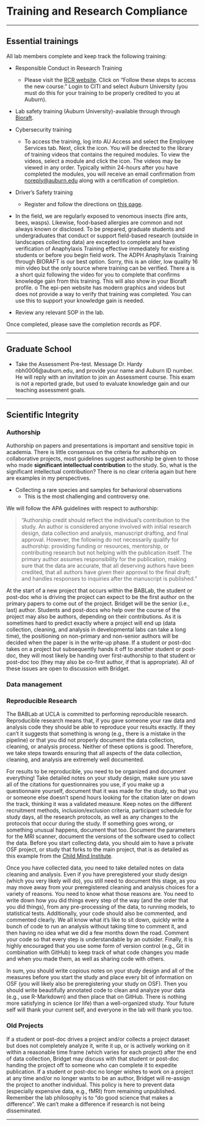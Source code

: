 # Training and Research Compliance

----------

## Essential trainings  

All lab members complete and keep track the following training:

* Responsible Conduct in Research Training
  + Please visit the [RCR website](https://cws.auburn.edu/OVPR/pm/compliance/rcr/home). Click on “Follow these steps to access the new course.”  Login to CITI and select Auburn University (you must do this for your training to be properly credited to you at Auburn).
  
* Lab safety training (Auburn University)-available through through [Bioraft](https://cws.auburn.edu/rms/pm/OnlineTraining).

* Cybersecurity training
  + To access the training, log into AU Access and select the Employee Services tab. Next, click the icon. You will be directed to the library of training videos that contains the required modules. To view the videos, select a module and click the icon. The videos may be viewed in any order. Typically within 24-hours after you have completed the modules, you will receive an email confirmation from <noreply@auburn.edu> along with a certification of completion.

* Driver’s Safety training
  + Register and follow the directions on [this page](https://cws.auburn.edu/shared/files?id=227&filename=Driver%20Safety%20Training%20PKI.pdf).

* In the field, we are regularly exposed to venomous insects (fire ants, bees, wasps). Likewise, food-based allergies are common and not always known or disclosed. To be prepared, graduate students and undergraduates that conduct or support field-based research (outside in landscapes collecting data) are excepted to complete and have verification of Anaphylaxis Training effective immediately for existing students or before you begin field work. The ADPH Anaphylaxis Training through BIORAFT is our best option. Sorry, this is an older, low quality 16 min video but the only source where training can be verified. There a is a short quiz following the video for you to complete that confirms knowledge gain from this training. This will also show in your Bioraft profile. o The epi-pen website has modern graphics and videos but does not provide a way to verify that training was completed. You can use this to support your knowledge gain is needed.

* Review any relevant SOP in the lab.

Once completed, please save the completion records as PDF.

----------

## Graduate School

* Take the Assessment Pre-test. Message Dr. Hardy nbh0006@auburn.edu, and provide your name and Auburn ID number. He will reply with an invitation to join an Assessment course. This exam is not a reported grade, but used to evaluate knowledge gain and our teaching assessment goals.

----------

## Scientific Integrity

### Authorship
Authorship on papers and presentations is important and sensitive topic in academia.
There is little consensus on the criteria for authorship on collaborative projects, most guidelines suggest authorship be given to those who made **significant intellectual contribution** to the study.
So, what is the significant intellectual contribution? There is no clear criteria again but here are examples in my perspectives.

* Collecting a rare species and samples for behavioral observations
  + This is the most challenging and controversy one. 
  


We will follow the APA guidelines with respect to authorship:

 > "Authorship credit should reflect the individual's contribution to the study. An author is considered anyone involved with initial research design, data collection and analysis, manuscript drafting, and final approval. However, the following do not necessarily qualify for authorship: providing funding or resources, mentorship, or contributing research but not helping with the publication itself. The primary author assumes responsibility for the publication, making sure that the data are accurate, that all deserving authors have been credited, that all authors have given their approval to the final draft; and handles responses to inquiries after the manuscript is published."

At the start of a new project that occurs within the BABLab, the student or post-doc who is driving the project can expect to be the first author on the primary papers to come out of the project. Bridget will be the senior (i.e., last) author. Students and post-docs who help over the course of the project may also be authors, depending on their contributions. As it is sometimes hard to predict exactly where a project will end up (data collection, cleaning, and analysis in developmental labs can take a long time), the positioning on non-primary and non-senior authors will be decided when the paper is in the write-up phase. If a student or post-doc takes on a project but subsequently hands it off to another student or post-doc, they will most likely be handing over first-authorship to that student or post-doc too (they may also be co-first author, if that is appropriate). All of these issues are open to discussion with Bridget.

 
### Data management

### Reproducible Research
 
The BABLab at UCLA is committed to performing reproducible research. Reproducible research means that, if you gave someone your raw data and analysis code they should be able to reproduce your results exactly. If they can’t it suggests that something is wrong (e.g., there is a mistake in the pipeline) or that you did not properly document the data collection, cleaning, or analysis process. Neither of these options is good. Therefore, we take steps towards ensuring that all aspects of the data collection, cleaning, and analysis are extremely well documented.
 
For results to be reproducible, you need to be organized and document everything! Take detailed notes on your study design, make sure you save all of the citations for questionnaires you use, if you make up a questionnaire yourself, document that it was made for the study, so that you or someone else doesn’t spend hours looking for the citation later on down the track, thinking it was a validated measure. Keep notes on the different recruitment methods, inclusion/exclusion criteria, participant schedule for study days, all the research protocols, as well as any changes to the protocols that occur during the study. If something goes wrong, or something unusual happens, document that too. Document the parameters for the MRI scanner, document the versions of the software used to collect the data. Before you start collecting data, you should aim to have a private OSF project, or study that forks to the main project, that is as detailed as this example from the [Child Mind Institute](https://childmind.org).
 
Once you have collected data, you need to take detailed notes on data cleaning and analysis. Even if you have preregistered your study design (which you very likely will do), you still need to document this stage, as you may move away from your preregistered cleaning and analysis choices for a variety of reasons. You need to know what those reasons are. You need to write down how you did things every step of the way (and the order that you did things), from any pre-processing of the data, to running models, to statistical tests. Additionally, your code should also be commented, and commented clearly. We all know what it’s like to sit down, quickly write a bunch of code to run an analysis without taking time to comment it, and then having no idea what we did a few months down the road. Comment your code so that every step is understandable by an outsider. Finally, it is highly encouraged that you use some form of version control (e.g., Git in combination with GitHub) to keep track of what code changes you made and when you made them, as well as sharing code with others.
 
In sum, you should write copious notes on your study design and all of the measures before you start the study and place every bit of information on OSF (you will likely also be preregistering your study on OSF). Then you should write beautifully annotated code to clean and analyze your data (e.g., use R-Markdown) and then place that on GitHub. There is nothing more satisfying in science (or life) than a well-organized study. Your future self will thank your current self, and everyone in the lab will thank you too.



<h3>Old Projects</h3>
 
If a student or post-doc drives a project and/or collects a project dataset but does not completely analyze it, write it up, or is actively working on it within a reasonable time frame (which varies for each project) after the end of data collection, Bridget may discuss with that student or post-doc handing the project off to someone who can complete it to expedite publication. If a student or post-doc no longer wishes to work on a project at any time and/or no longer wants to be an author, Bridget will re-assign the project to another individual. This policy is here to prevent data (especially expensive data, e.g., fMRI) from remaining unpublished. Remember the lab philosophy is to “do good science that makes a difference”. We can’t make a difference if research is not being disseminated.

----------
